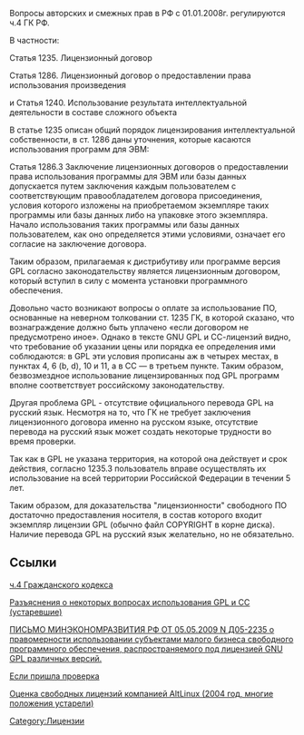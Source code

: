Вопросы авторских и смежных прав в РФ с 01.01.2008г. регулируются ч.4 ГК РФ.

В частности:

Статья 1235. Лицензионный договор

Статья 1286. Лицензионный договор о предоставлении права использования произведения

и Статья 1240. Использование результата интеллектуальной деятельности в составе сложного объекта

В статье 1235 описан общий порядок лицензирования интеллектуальной собственности, в ст. 1286 даны уточнения, которые касаются использования программ для ЭВМ:

Статья 1286.3 Заключение лицензионных договоров о предоставлении права использования программы для ЭВМ или базы данных допускается путем заключения каждым пользователем с соответствующим правообладателем договора присоединения, условия которого изложены на приобретаемом экземпляре таких программы или базы данных либо на упаковке этого экземпляра. Начало использования таких программы или базы данных пользователем, как оно определяется этими условиями, означает его согласие на заключение договора.

Таким образом, прилагаемая к дистрибутиву или программе версия GPL согласно законодательству является лицензионным договором, который вступил в силу с момента установки программного обеспечения. 

Довольно часто возникают вопросы о оплате за использование ПО, основанные на неверном толковании ст. 1235 ГК, в которой сказано, что вознаграждение должно быть уплачено «если договором не предусмотрено иное». Однако в тексте GNU GPL и СС-лицензий видно, что требование об указании цены или порядка ее определения ими соблюдаются: в GPL эти условия прописаны аж в четырех местах, в пунктах 4, 6 (b, d), 10 и 11, а в СС — в третьем пункте. Таким образом, безвозмездное использование лицензированных под GPL программ вполне соответствует российскому законодательству.

Другая проблема GPL - отсутствие официального перевода GPL на русский язык. Несмотря на то, что ГК не требует заключения лицензионного договора именно на русском языке, отсутствие перевода на русский язык может создать некоторые трудности во время проверки. 

Так как в GPL не указана территория, на которой она действует и срок действия, согласно 1235.3 пользователь вправе осуществлять их использование на всей территории Российской Федерации в течении 5 лет. 

Таким образом, для доказательства "лицензионности" свободного ПО достаточно предоставления носителя, в состав которого входит экземпляр лицензии GPL (обычно файл COPYRIGHT в корне диска). Наличие перевода GPL на русский язык желательно, но не обязательно.

== Ссылки ==

[http://www.internet-law.ru/law/kodeks/gk4.htm ч.4 Гражданского кодекса]

[http://www.webplanet.ru/knowhow/law/protasov/2008/03/27/gpl_translation2.html Разъяснения о некоторых вопросах использования GPL и СС (устаревшие)]

[http://www.subschet.ru/subschet.nsf/docs/0C3E2997FDF34C30C32576220019BE2D.html ПИСЬМО МИНЭКОНОМРАЗВИТИЯ РФ ОТ 05.05.2009 N Д05-2235 о правомерности использовании субъектами малого бизнеса свободного программного обеспечения, распространяемого под лицензией GNU GPL различных версий.]

[http://habrahabr.ru/blogs/infosecurity/87748/ Если пришла проверка]

[http://www.altlinux.ru/media/otchet_dlia_publikacii/part4.html Оценка свободных лицензий компанией AltLinux (2004 год, многие положения устарели)]


[[Category:Лицензии]]
